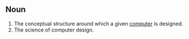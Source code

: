 ==Noun==
#The conceptual structure around which a given [[computer]] is designed.
#The science of computer design.